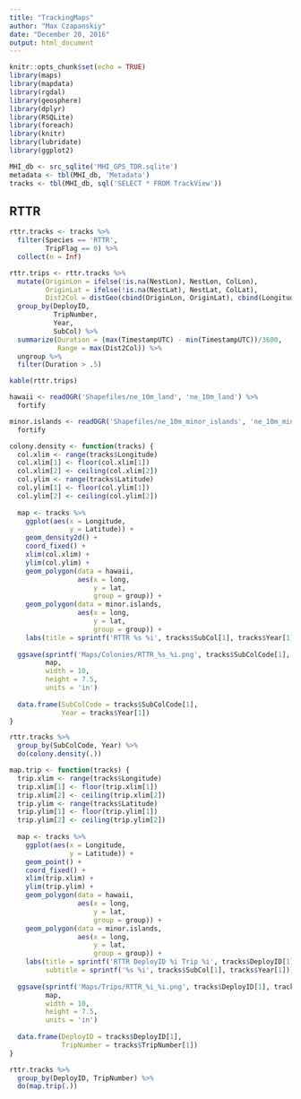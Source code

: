 ```yaml
---
title: "TrackingMaps"
author: "Max Czapanskiy"
date: "December 20, 2016"
output: html_document
---
```


```r
knitr::opts_chunk$set(echo = TRUE)
library(maps)
library(mapdata)
library(rgdal)
library(geosphere)
library(dplyr)
library(RSQLite)
library(foreach)
library(knitr)
library(lubridate)
library(ggplot2)

MHI_db <- src_sqlite('MHI_GPS_TDR.sqlite')
metadata <- tbl(MHI_db, 'Metadata')
tracks <- tbl(MHI_db, sql('SELECT * FROM TrackView'))
```

## RTTR

```r
rttr.tracks <- tracks %>% 
  filter(Species == 'RTTR',
         TripFlag == 0) %>%
  collect(n = Inf)

rttr.trips <- rttr.tracks %>%
  mutate(OriginLon = ifelse(!is.na(NestLon), NestLon, ColLon),
         OriginLat = ifelse(!is.na(NestLat), NestLat, ColLat),
         Dist2Col = distGeo(cbind(OriginLon, OriginLat), cbind(Longitude, Latitude))) %>%
  group_by(DeployID, 
           TripNumber,
           Year,
           SubCol) %>%
  summarize(Duration = (max(TimestampUTC) - min(TimestampUTC))/3600,
            Range = max(Dist2Col)) %>%
  ungroup %>%
  filter(Duration > .5)

kable(rttr.trips)

hawaii <- readOGR('Shapefiles/ne_10m_land', 'ne_10m_land') %>%
  fortify 

minor.islands <- readOGR('Shapefiles/ne_10m_minor_islands', 'ne_10m_minor_islands') %>%
  fortify

colony.density <- function(tracks) {
  col.xlim <- range(tracks$Longitude)
  col.xlim[1] <- floor(col.xlim[1])
  col.xlim[2] <- ceiling(col.xlim[2])
  col.ylim <- range(tracks$Latitude)
  col.ylim[1] <- floor(col.ylim[1])
  col.ylim[2] <- ceiling(col.ylim[2])
  
  map <- tracks %>%
    ggplot(aes(x = Longitude,
               y = Latitude)) +
    geom_density2d() +
    coord_fixed() +
    xlim(col.xlim) +
    ylim(col.ylim) +
    geom_polygon(data = hawaii,
                 aes(x = long,
                     y = lat,
                     group = group)) +
    geom_polygon(data = minor.islands,
                 aes(x = long,
                     y = lat,
                     group = group)) +
    labs(title = sprintf('RTTR %s %i', tracks$SubCol[1], tracks$Year[1]))
  
  ggsave(sprintf('Maps/Colonies/RTTR_%s_%i.png', tracks$SubColCode[1], tracks$Year[1]), 
         map, 
         width = 10,
         height = 7.5,
         units = 'in')
  
  data.frame(SubColCode = tracks$SubColCode[1],
             Year = tracks$Year[1])
}

rttr.tracks %>%
  group_by(SubColCode, Year) %>%
  do(colony.density(.))

map.trip <- function(tracks) {
  trip.xlim <- range(tracks$Longitude)
  trip.xlim[1] <- floor(trip.xlim[1])
  trip.xlim[2] <- ceiling(trip.xlim[2])
  trip.ylim <- range(tracks$Latitude)
  trip.ylim[1] <- floor(trip.ylim[1])
  trip.ylim[2] <- ceiling(trip.ylim[2])
  
  map <- tracks %>%
    ggplot(aes(x = Longitude,
               y = Latitude)) +
    geom_point() +
    coord_fixed() +
    xlim(trip.xlim) +
    ylim(trip.ylim) +
    geom_polygon(data = hawaii,
                 aes(x = long,
                     y = lat,
                     group = group)) +
    geom_polygon(data = minor.islands,
                 aes(x = long,
                     y = lat,
                     group = group)) +
    labs(title = sprintf('RTTR DeployID %i Trip %i', tracks$DeployID[1], tracks$TripNumber[1]),
         subtitle = sprintf('%s %i', tracks$SubCol[1], tracks$Year[1]))
  
  ggsave(sprintf('Maps/Trips/RTTR_%i_%i.png', tracks$DeployID[1], tracks$TripNumber[1]), 
         map, 
         width = 10,
         height = 7.5,
         units = 'in')
  
  data.frame(DeployID = tracks$DeployID[1],
             TripNumber = tracks$TripNumber[1])
}

rttr.tracks %>%
  group_by(DeployID, TripNumber) %>%
  do(map.trip(.))
```